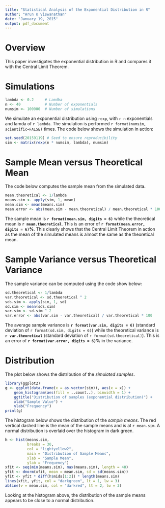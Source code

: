 ```yaml
---
title: "Statistical Analysis of the Exponential Distribution in R"
author: "Arun K Viswanathan"
date: "January 19, 2015"
output: pdf_document
---
```


# Overview

This paper investigates the exponential distribution in R and compares it with 
the Central Limit Theorem.  

# Simulations

```r
lambda <- 0.2     # Lamdba
n <- 40           # Number of exponentials
numsim <- 100000  # Number of simulations
```

We simulate an exponential distribution using `rexp`, with `r n` exponentials 
and lamda of `r lambda`. The simulation is performed 
`r format(numsim, scientific=FALSE)` times.  The code below shows the 
simulation in action:

```r
set.seed(20150119) # Seed to ensure reproducibility 
sim <- matrix(rexp(n * numsim, lambda), numsim) 
```

# Sample Mean versus Theoretical Mean

The code below computes the sample mean from the simulated data.

```r
mean.theoretical <- 1/lambda
means.sim <- apply(sim, 1, mean)
mean.sim <- mean(means.sim)
mean.error <- abs(mean.sim - mean.theoretical) / mean.theoretical * 100
```

The sample mean is **`r format(mean.sim, digits = 6)`** while the theoretical 
mean is **`r mean.theoretical`**. This is an error of 
**`r format(mean.error, digits = 6)`%**. This clearly shows that the Central 
Limit Theorem in action as the mean of the simulated means is almost the same 
as the theoretical mean.

# Sample Variance versus Theoretical Variance

The sample variance can be computed using the code show below:

```r
sd.theoretical <- 1/lambda
var.theoretical <- sd.theoretical ^ 2
sds.sim <- apply(sim, 1, sd)
sd.sim <- mean(sds.sim)
var.sim <- sd.sim ^ 2
var.error <- abs(var.sim - var.theoretical) / var.theoretical * 100
```

The average sample variance is **`r format(var.sim, digits = 6)`** (standard 
deviation of `r format(sd.sim, digits = 6)`) while the theoretical variance is 
**`r var.theoretical`** (standard deviation of `r format(sd.theoretical)`). 
This is an error of **`r format(var.error, digits = 6)`%** in the variance.

# Distribution

The plot below shows the distribution of the _simulated samples_.

```r
library(ggplot2)
g <- ggplot(data.frame(x = as.vector(sim)), aes(x = x)) +
    geom_histogram(aes(fill = ..count..), binwidth = 1) +
    ggtitle("Distribution of samples (exponential distribution)") +
    xlab("Sample Value") +
    ylab("Frequency") 
print(g)
````

The histogram below shows the distribution of the _sample means_. The red 
vertical dashed line is the mean of the sample means and is at `r mean.sim`. A
normal distribution is overlaid over the histogram in dark green.

```r
h <- hist(means.sim, 
          breaks = 30, 
          col = "lightyellow2",
          main = "Distribution of Sample Means",
          xlab = "Sample Mean",
          ylab = "Frequency") 
xfit <- seq(min(means.sim), max(means.sim), length = 40) 
yfit <- dnorm(xfit, mean = mean.sim, sd = sd(means.sim)) 
yfit <- yfit * diff(h$mids[1:2]) * length(means.sim) 
lines(xfit, yfit, col = "darkgreen", lt = 1, lw = 3)
abline(v = mean.sim, col = "darkred", lt = 2, lw = 3)
```

Looking at the histogram above, the distribution of the sample means appears
to be close to a normal distribution.

